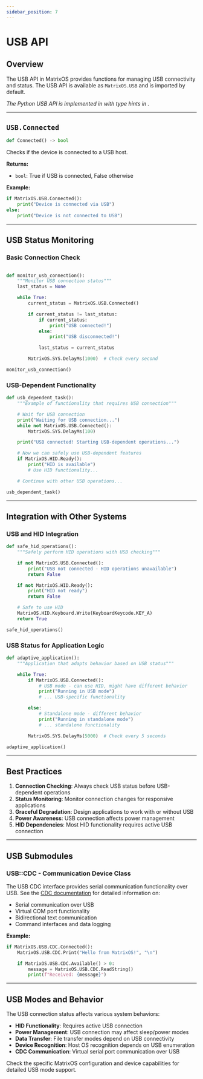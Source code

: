 ```yaml
---
sidebar_position: 7
---
```


# USB API

## Overview

The USB API in MatrixOS provides functions for managing USB connectivity and status. The USB API is available as `MatrixOS.USB` and is imported by default.

*The Python USB API is implemented in <GithubLink path="Applications/Python/PikaPython/MatrixOS_USB.py"/> with type hints in <GithubLink path="Applications/Python/PikaPython/_MatrixOS_USB.pyi"/>.*

---

## `USB.Connected`
```python
def Connected() -> bool
```

Checks if the device is connected to a USB host.

**Returns:**
- `bool`: True if USB is connected, False otherwise

**Example:**
```python
if MatrixOS.USB.Connected():
    print("Device is connected via USB")
else:
    print("Device is not connected to USB")
```

---

## USB Status Monitoring

### Basic Connection Check
```python

def monitor_usb_connection():
    """Monitor USB connection status"""
    last_status = None

    while True:
        current_status = MatrixOS.USB.Connected()

        if current_status != last_status:
            if current_status:
                print("USB connected!")
            else:
                print("USB disconnected!")

            last_status = current_status

        MatrixOS.SYS.DelayMs(1000)  # Check every second

monitor_usb_connection()
```

### USB-Dependent Functionality
```python
def usb_dependent_task():
    """Example of functionality that requires USB connection"""

    # Wait for USB connection
    print("Waiting for USB connection...")
    while not MatrixOS.USB.Connected():
        MatrixOS.SYS.DelayMs(100)

    print("USB connected! Starting USB-dependent operations...")

    # Now we can safely use USB-dependent features
    if MatrixOS.HID.Ready():
        print("HID is available")
        # Use HID functionality...

    # Continue with other USB operations...

usb_dependent_task()
```

---

## Integration with Other Systems

### USB and HID Integration
```python
def safe_hid_operations():
    """Safely perform HID operations with USB checking"""

    if not MatrixOS.USB.Connected():
        print("USB not connected - HID operations unavailable")
        return False

    if not MatrixOS.HID.Ready():
        print("HID not ready")
        return False

    # Safe to use HID
    MatrixOS.HID.Keyboard.Write(KeyboardKeycode.KEY_A)
    return True

safe_hid_operations()
```

### USB Status for Application Logic
```python
def adaptive_application():
    """Application that adapts behavior based on USB status"""

    while True:
        if MatrixOS.USB.Connected():
            # USB mode - can use HID, might have different behavior
            print("Running in USB mode")
            # ... USB-specific functionality

        else:
            # Standalone mode - different behavior
            print("Running in standalone mode")
            # ... standalone functionality

        MatrixOS.SYS.DelayMs(5000)  # Check every 5 seconds

adaptive_application()
```

---

## Best Practices

1. **Connection Checking**: Always check USB status before USB-dependent operations
2. **Status Monitoring**: Monitor connection changes for responsive applications
3. **Graceful Degradation**: Design applications to work with or without USB
4. **Power Awareness**: USB connection affects power management
5. **HID Dependencies**: Most HID functionality requires active USB connection

---

## USB Submodules

### USB::CDC - Communication Device Class
The USB CDC interface provides serial communication functionality over USB. See the [CDC documentation](./CDC) for detailed information on:

- Serial communication over USB
- Virtual COM port functionality
- Bidirectional text communication
- Command interfaces and data logging

**Example:**
```python
if MatrixOS.USB.CDC.Connected():
    MatrixOS.USB.CDC.Print("Hello from MatrixOS!", "\n")

    if MatrixOS.USB.CDC.Available() > 0:
        message = MatrixOS.USB.CDC.ReadString()
        print(f"Received: {message}")
```

---

## USB Modes and Behavior

The USB connection status affects various system behaviors:

- **HID Functionality**: Requires active USB connection
- **Power Management**: USB connection may affect sleep/power modes
- **Data Transfer**: File transfer modes depend on USB connectivity
- **Device Recognition**: Host OS recognition depends on USB enumeration
- **CDC Communication**: Virtual serial port communication over USB

Check the specific MatrixOS configuration and device capabilities for detailed USB mode support.